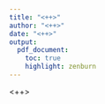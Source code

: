 ```yaml
---
title: "<++>"
author: "<++>"
date: "<++>"
output:
  pdf_document:
    toc: true
    highlight: zenburn
---
```

<++>
